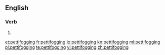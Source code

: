 ==English==

===Verb===
{{head|en}}

# {{present participle of|pettifog}}

[[et:pettifogging]]
[[fr:pettifogging]]
[[io:pettifogging]]
[[kn:pettifogging]]
[[ml:pettifogging]]
[[pl:pettifogging]]
[[te:pettifogging]]
[[vi:pettifogging]]
[[zh:pettifogging]]